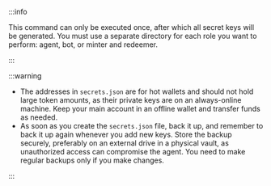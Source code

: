 :::info

This command can only be executed once, after which all secret keys will be generated.
You must use a separate directory for each role you want to perform: agent, bot, or minter and redeemer.

:::

:::warning

- The addresses in `secrets.json` are for hot wallets and should not hold large token amounts, as their private keys are on an always-online machine. Keep your main account in an offline wallet and transfer funds as needed.
- As soon as you create the `secrets.json` file, back it up, and remember to back it up again whenever you add new keys. Store the backup securely, preferably on an external drive in a physical vault, as unauthorized access can compromise the agent. You need to make regular backups only if you make changes.

:::
